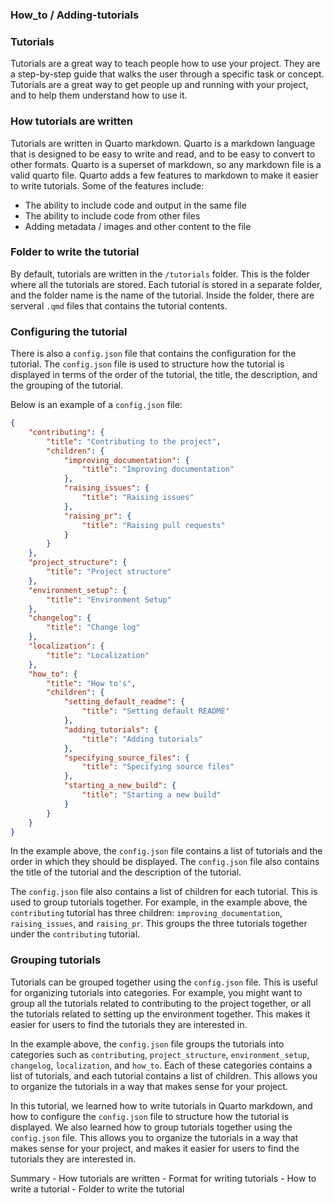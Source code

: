 ### How_to / Adding-tutorials

### Tutorials
Tutorials are a great way to teach people how to use your project. They are a step-by-step guide that walks the user through a specific task or concept. Tutorials are a great way to get people up and running with your project, and to help them understand how to use it.

### How tutorials are written
Tutorials are written in Quarto markdown. Quarto is a markdown language that is designed to be easy to write and read, and to be easy to convert to other formats. Quarto is a superset of markdown, so any markdown file is a valid quarto file. Quarto adds a few features to markdown to make it easier to write tutorials. Some of the features include:

- The ability to include code and output in the same file
- The ability to include code from other files
- Adding metadata / images and other content to the file


### Folder to write the tutorial 
By default, tutorials are written in the `/tutorials` folder. This is the folder where all the tutorials are stored. Each tutorial is stored in a separate folder, and the folder name is the name of the tutorial. Inside the folder, there are serveral `.qmd` files that contains the tutorial contents. 


### Configuring the tutorial
There is also a `config.json` file that contains the configuration for the tutorial. The `config.json` file is used to structure how the tutorial is displayed in terms of the order of the tutorial, the title, the description, and the grouping of the tutorial.

Below is an example of a `config.json` file:

```json
{
    "contributing": {
        "title": "Contributing to the project",
        "children": {
            "improving_documentation": {
                "title": "Improving documentation"
            },
            "raising_issues": {
                "title": "Raising issues"
            },
            "raising_pr": {
                "title": "Raising pull requests"
            }
        }
    },
    "project_structure": {
        "title": "Project structure"
    },
    "environment_setup": {
        "title": "Environment Setup"
    },
    "changelog": {
        "title": "Change log"
    },
    "localization": {
        "title": "Localization"
    },
    "how_to": {
        "title": "How to's",
        "children": {
            "setting_default_readme": {
                "title": "Setting default README"
            },
            "adding_tutorials": {
                "title": "Adding tutorials"
            },
            "specifying_source_files": {
                "title": "Specifying source files"
            },
            "starting_a_new_build": {
                "title": "Starting a new build"
            }
        }
    }
}

```

In the example above, the `config.json` file contains a list of tutorials and the order in which they should be displayed. The `config.json` file also contains the title of the tutorial and the description of the tutorial.

The `config.json` file also contains a list of children for each tutorial. This is used to group tutorials together. For example, in the example above, the `contributing` tutorial has three children: `improving_documentation`, `raising_issues`, and `raising_pr`. This groups the three tutorials together under the `contributing` tutorial.

### Grouping tutorials
Tutorials can be grouped together using the `config.json` file. This is useful for organizing tutorials into categories. For example, you might want to group all the tutorials related to contributing to the project together, or all the tutorials related to setting up the environment together. This makes it easier for users to find the tutorials they are interested in.

In the example above, the `config.json` file groups the tutorials into categories such as `contributing`, `project_structure`, `environment_setup`, `changelog`, `localization`, and `how_to`. Each of these categories contains a list of tutorials, and each tutorial contains a list of children. This allows you to organize the tutorials in a way that makes sense for your project.

In this tutorial, we learned how to write tutorials in Quarto markdown, and how to configure the `config.json` file to structure how the tutorial is displayed. We also learned how to group tutorials together using the `config.json` file. This allows you to organize the tutorials in a way that makes sense for your project, and makes it easier for users to find the tutorials they are interested in.

Summary
    - How tutorials are written
    - Format for writing tutorials
    - How to write a tutorial
    - Folder to write the tutorial


